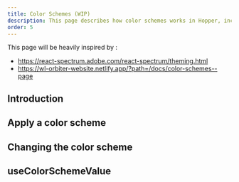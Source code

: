 ```yaml
---
title: Color Schemes (WIP)
description: This page describes how color schemes works in Hopper, including how applications adapt to operating system dark mode.
order: 5
---
```


This page will be heavily inspired by :
- https://react-spectrum.adobe.com/react-spectrum/theming.html
- https://wl-orbiter-website.netlify.app/?path=/docs/color-schemes--page

## Introduction

## Apply a color scheme

## Changing the color scheme

## useColorSchemeValue
